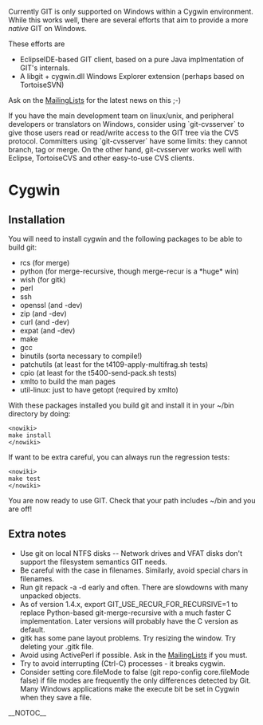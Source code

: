 Currently GIT is only supported on Windows within a Cygwin environment. While this works well, there are several efforts that aim to provide a more <i>native</i> GIT on Windows.

These efforts are

* EclipseIDE-based GIT client, based on a pure Java implmentation of GIT's internals.
* A libgit + cygwin.dll Windows Explorer extension (perhaps based on TortoiseSVN)

Ask on the [[MailingLists]] for the latest news on this ;-)

If you have the main development team on linux/unix, and peripheral developers or translators on Windows, consider using `git-cvsserver` to give those users read or read/write access to the GIT tree via the CVS protocol. Committers using `git-cvsserver` have some limits: they cannot branch, tag or merge. On the other hand, git-cvsserver works well with Eclipse, TortoiseCVS and other easy-to-use CVS clients.

= Cygwin =
== Installation ==

You will need to install cygwin and the following packages to be able to build git:

* rcs (for merge)
* python (for merge-recursive, though merge-recur is a *huge* win)
* wish (for gitk)
* perl
* ssh
* openssl (and -dev)
* zip (and -dev)
* curl (and -dev)
* expat (and -dev)
* make
* gcc
* binutils (sorta necessary to compile!)
* patchutils (at least for the t4109-apply-multifrag.sh tests)
* cpio (at least for the t5400-send-pack.sh tests)
* xmlto to build the man pages
* util-linux: just to have getopt (required by xmlto)

With these packages installed you build git and install it in your ~/bin directory by doing:

<pre><nowiki>
make install
</nowiki></pre>

If want to be extra careful, you can always run the regression tests:
<pre><nowiki>
make test
</nowiki></pre>

You are now ready to use GIT. Check that your path includes ~/bin and you are off!

== Extra notes ==

* Use git on local NTFS disks -- Network drives and VFAT disks don't support the filesystem semantics GIT needs.
* Be careful with the case in filenames. Similarly, avoid special chars in filenames. 
* Run git repack -a -d early and often. There are slowdowns with many unpacked objects.
* As of version 1.4.x, export GIT_USE_RECUR_FOR_RECURSIVE=1 to replace Python-based git-merge-recursive with a much faster C implementation. Later versions will probably have the C version as default. 
* gitk has some pane layout problems. Try resizing the window. Try deleting your .gitk file.
* Avoid using ActivePerl if possible. Ask in the [[MailingLists]] if you must.
* Try to avoid interrupting (Ctrl-C) processes - it breaks cygwin.
* Consider setting core.fileMode to false (git repo-config core.fileMode false) if file modes are frequently the only differences detected by Git.  Many Windows applications make the execute bit be set in Cygwin when they save a file.


__NOTOC__